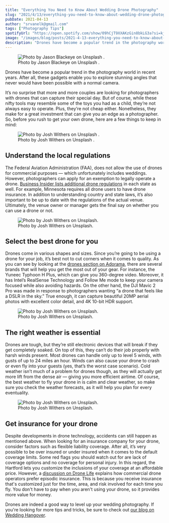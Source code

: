 ```yaml
---
title: "Everything You Need to Know About Wedding Drone Photography"
slug: "2021/4/13/everything-you-need-to-know-about-wedding-drone-photography"
pubDate: 2021-04-13
author: "srvanelk@gmail.com"
tags: ["Photography Tips"]
spotifyUrl: "https://open.spotify.com/show/09hCjT9XXAKzGin8bkLG3a?si=kjRZvQ1JTb6Ov3HVzSSlWA"
image: "/images/blog/posts/2021-4-13-everything-you-need-to-know-about-wedding-drone-photography/photo-1473968512647-3e447244af8f.webp"
description: "Drones have become a popular trend in the photography world in recent years. After all, these gadgets enable you to explore stunning angles that never would have been possible with a normal camera.It’s no surprise that more and more couples are looking for photographers with drones that can capture their special day. But of course, while these nifty tools may resemble some of the toys you had as a child, they’re not always easy to operate. Plus, they’re not cheap either. Nonetheless, they make for a great investment that can give you an edge as a photographer. So, before you rush to get your own drone, here are a few things to keep in mind:"
---
```


<figure>
  <img src="/images/blog/posts/2021-4-13-everything-you-need-to-know-about-wedding-drone-photography/photo-1473968512647-3e447244af8f.webp" alt=" Photo by  Jason Blackeye  on  Unsplash . " />
  <figcaption>Photo by  Jason Blackeye  on  Unsplash .</figcaption>
</figure>

Drones have become a popular trend in the photography world in recent years. After all, these gadgets enable you to explore stunning angles that never would have been possible with a normal camera.  
  
It’s no surprise that more and more couples are looking for photographers with drones that can capture their special day. But of course, while these nifty tools may resemble some of the toys you had as a child, they’re not always easy to operate. Plus, they’re not cheap either. Nonetheless, they make for a great investment that can give you an edge as a photographer. So, before you rush to get your own drone, here are a few things to keep in mind:

<figure>
  <img src="/images/blog/posts/2021-4-13-everything-you-need-to-know-about-wedding-drone-photography/josh-withers-ks7Q2_MVUfk-unsplash.webp" alt=" Photo by  Josh Withers  on  Unsplash . " />
  <figcaption>Photo by  Josh Withers  on  Unsplash .</figcaption>
</figure>

## **Understand the local regulations**

The Federal Aviation Administration (FAA), does not allow the use of drones for commercial purposes — which unfortunately includes weddings. However, photographers can apply for an exemption to legally operate a drone. [Business Insider lists additional drone regulations](https://www.businessinsider.com/drone-license-laws-regulations) in each state as well. For example, Minnesota requires all drone users to have drone insurance. In addition to understanding country and state laws, it’s also important to be up to date with the regulations of the actual venue. Ultimately, the venue owner or manager gets the final say on whether you can use a drone or not.

<figure>
  <img src="/images/blog/posts/2021-4-13-everything-you-need-to-know-about-wedding-drone-photography/josh-withers-o1kRju7UvR0-unsplash.webp" alt=" Photo by Josh Withers on Unsplash. " />
  <figcaption>Photo by Josh Withers on Unsplash.</figcaption>
</figure>

## **Select the best drone for you**

Drones come in various shapes and sizes. Since you’re going to be using a drone for your job, it’s best not to cut corners when it comes to quality. As you can see by looking at the [drones section on Adorama](https://www.adorama.com/l/Drones-and-Sport), there are several brands that will help you get the most out of your gear. For instance, the Yuneec Typhoon H Plus, which can give you 360-degree video. Moreover, it has Intel’s RealSense Technology and Follow Me mode to keep your camera focused while also avoiding hazards. On the other hand, the DJI Mavic 2 Pro was made in response to photographers wanting “a drone that feels like a DSLR in the sky.” True enough, it can capture beautiful 20MP aerial photos with excellent color detail, and 4K 10-bit HDR support.

<figure>
  <img src="/images/blog/posts/2021-4-13-everything-you-need-to-know-about-wedding-drone-photography/josh-withers-gYXs2yYUqYs-unsplash.webp" alt=" Photo by Josh Withers on Unsplash. " />
  <figcaption>Photo by Josh Withers on Unsplash.</figcaption>
</figure>

## **The right weather is essential**

Drones are tough, but they’re still electronic devices that will break if they get completely soaked. On top of this, they can’t do their job properly with harsh winds present. Most drones can handle only up to level 5 winds, with gusts of up to 24 miles an hour. Winds can also cause your drone to crash or even fly into your guests (yes, that’s the worst case scenario). Cold weather isn’t much of a problem for drones though, as they will actually get more lift from the dense air — giving you more efficient airtime. Of course, the best weather to fly your drone in is calm and clear weather, so make sure you check the weather forecasts, as it will help you plan for every eventuality.

<figure>
  <img src="/images/blog/posts/2021-4-13-everything-you-need-to-know-about-wedding-drone-photography/josh-withers-ZN4LX2KcOfY-unsplash.webp" alt=" Photo by Josh Withers on Unsplash. " />
  <figcaption>Photo by Josh Withers on Unsplash.</figcaption>
</figure>

## **Get insurance for your drone**

Despite developments in drone technology, accidents can still happen as mentioned above. When looking for an insurance company for your drone, consider factors such as flexible liability coverage. After all, it’s very possible to be over insured or under insured when it comes to the default coverage limits. Some red flags you should watch out for are lack of coverage options and no coverage for personal injury. In this regard, the Hartford lets you customize the inclusions of your coverage at an affordable price. However, a [discussion on Drone Life](https://dronelife.com/2018/04/09/verifly-how-much-drone-insurance-do-you-really-need/) explains how commercial drone operators prefer episodic insurance. This is because you receive insurance that's customized just for the time, area, and risk involved for each time you fly. You don't have to pay when you aren't using your drone, so it provides more value for money.  
  
Drones are indeed a good way to level up your wedding photography. If you're looking for more tips and tricks, be sure to check out [our blog on Wedding Hangover](https://weddinghangover.com/blog/).